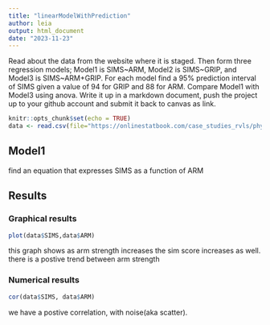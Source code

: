 ```yaml
---
title: "linearModelWithPrediction" 
author: leia 
output: html_document
date: "2023-11-23"
---
```


Read about the data from the website where it is staged.  Then form three regression models; Model1 is SIMS~ARM, Model2 is SIMS~GRIP, and Model3 is SIMS~ARM+GRIP. For each model find a 95% prediction interval of SIMS given a value of 94  for GRIP and 88 for ARM. Compare Model1 with Model3 using anova. Write it up in a markdown document, push the project up to your github account and submit it back to canvas as link. 

```r
knitr::opts_chunk$set(echo = TRUE) 
data <- read.csv(file="https://onlinestatbook.com/case_studies_rvls/physical_strength/data.txt",sep="",header=TRUE)  
```

## Model1 

find an equation that expresses SIMS as a function of ARM 

## Results 

### Graphical results 

```r
plot(data$SIMS,data$ARM)
```

this graph shows as arm strength increases the sim score increases as well. there is a postive trend between arm strength 

### Numerical results 

```r
cor(data$SIMS, data$ARM)
```

we have a postive correlation, with noise(aka scatter). 




